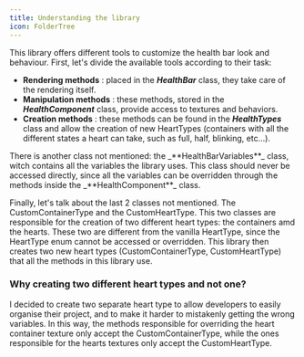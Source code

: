 ```yaml
---
title: Understanding the library
icon: FolderTree
---
```


This library offers different tools to customize the health bar look and behaviour.
First, let's divide the available tools according to their task:
- **Rendering methods** : placed in the _**HealthBar**_ class, they take care of the rendering itself.
- **Manipulation methods** : these methods, stored in the _**HealthComponent**_ class, provide access to textures and behaviors.
- **Creation methods** : these methods can be found in the _**HealthTypes**_ class and allow the creation of new HeartTypes (containers with all the different states a heart can take, such as full, half, blinking, etc...).

<Callout variant="warning">
    There is another class not mentioned: the _**HealthBarVariables**_ class, witch contains all the variables the library uses.
    This class should never be accessed directly, since all the variables can be overridden through the methods inside the _**HealthComponent**_ class.
</Callout>

Finally, let's talk about the last 2 classes not mentioned. The CustomContainerType and the CustomHeartType.
This two classes are responsible for the creation of two different heart types: the containers amd the hearts. These two are different from the vanilla HeartType,
since the HeartType enum cannot be accessed or overridden. This library then creates two new heart types (CustomContainerType, CustomHeartType) that all the methods
in this library use.
### Why creating two different heart types and not one?
I decided to create two separate heart type to allow developers to easily organise their project, and to make it harder to mistakenly getting the wrong variables.
In this way, the methods responsible for overriding the heart container texture only accept the CustomContainerType,
while the ones responsible for the hearts textures only accept the CustomHeartType.

